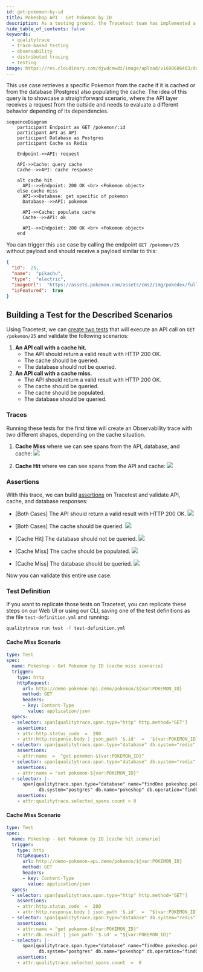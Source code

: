 ```yaml
---
id: get-pokemon-by-id
title: Pokeshop API - Get Pokemon by ID
description: As a testing ground, the Tracetest team has implemented a sample API instrumented with OpenTelemetry around the PokeAPI. This use case retrieves a specific Pokemon from the cache if it is cached or from the database (Postgres) also populating the cache.
hide_table_of_contents: false
keywords:
  - qualitytrace
  - trace-based testing
  - observability
  - distributed tracing
  - testing
image: https://res.cloudinary.com/djwdcmwdz/image/upload/v1698686403/docs/Blog_Thumbnail_14_rsvkmo.jpg
---
```


This use case retrieves a specific Pokemon from the cache if it is cached or from the database (Postgres) also populating the cache. The idea of this query is to showcase a straightforward scenario, where the API layer receives a request from the outside and needs to evaluate a different behavior depending of its dependencies.

```mermaid
sequenceDiagram
    participant Endpoint as GET /pokemon/:id
    participant API as API
    participant Database as Postgres
    participant Cache as Redis
    
    Endpoint->>API: request

    API->>Cache: query cache
    Cache-->>API: cache response

    alt cache hit
      API-->>Endpoint: 200 OK <br> <Pokemon object>
    else cache miss
      API->>Database: get specific of pokemon
      Database-->>API: pokemon

      API->>Cache: populate cache
      Cache-->>API: ok

      API-->>Endpoint: 200 OK <br> <Pokemon object>
    end
```

You can trigger this use case by calling the endpoint `GET /pokemon/25` without payload and should receive a payload similar to this: 
```json
{
  "id":  25,
  "name":  "pikachu",
  "type":  "electric",
  "imageUrl":  "https://assets.pokemon.com/assets/cms2/img/pokedex/full/025.png",
  "isFeatured":  true
}
```

## Building a Test for the Described Scenarios

Using Tracetest, we can [create two tests](/web-ui/creating-tests) that will execute an API call on `GET /pokemon/25` and validate the following scenarios:

1. **An API call with a cache hit.**
   - The API should return a valid result with HTTP 200 OK.
   - The cache should be queried.
   - The database should not be queried.
2. **An API call with a cache miss.**
   - The API should return a valid result with HTTP 200 OK.
   - The cache should be queried.
   - The cache should be populated.
   - The database should be queried.

### Traces

Running these tests for the first time will create an Observability trace with two different shapes, depending on the cache situation.

1. **Cache Miss** where we can see spans from the API, database, and cache:
![](../images/get-pokemon-by-id-trace-cachemiss.png)

2. **Cache Hit** where we can see spans from the API and cache:
![](../images/get-pokemon-by-id-trace-cachehit.png)

### Assertions

With this trace, we can build [assertions](/concepts/assertions) on Tracetest and validate API, cache, and database responses:

- [Both Cases] The API should return a valid result with HTTP 200 OK.
![](../images/get-pokemon-by-id-api-test-spec.png)

- [Both Cases] The cache should be queried.
![](../images/get-pokemon-by-id-redis-query-test-spec.png)

- [Cache Hit] The database should not be queried.
![](../images/get-pokemon-by-id-db-no-query-test-spec.png)

- [Cache Miss] The cache should be populated.
![](../images/get-pokemon-by-id-redis-set-test-spec.png)

- [Cache Miss] The database should be queried.
![](../images/get-pokemon-by-id-db-query-test-spec.png)

Now you can validate this entire use case.

### Test Definition

If you want to replicate those tests on Tracetest, you can replicate these steps on our Web UI or using our CLI, saving one of the test definitions as the file `test-definition.yml` and running:

```sh
qualitytrace run test -f test-definition.yml
```

#### Cache Miss Scenario

```yaml
type: Test
spec:
  name: Pokeshop - Get Pokemon by ID [cache miss scenario]
  trigger:
    type: http
    httpRequest:
      url: http://demo-pokemon-api.demo/pokemon/${var:POKEMON_ID}
      method: GET
      headers:
      - key: Content-Type
        value: application/json
  specs:
  - selector: span[qualitytrace.span.type="http" http.method="GET"]
    assertions:
    - attr:http.status_code  =  200
    - attr:http.response.body | json_path '$.id'  =  '${var:POKEMON_ID}'
  - selector: span[qualitytrace.span.type="database" db.system="redis" db.operation="get"]
    assertions:
    - attr:name  =  "get pokemon-${var:POKEMON_ID}"
  - selector: span[qualitytrace.span.type="database" db.system="redis" db.operation="set"]
    assertions:
    - attr:name = "set pokemon-${var:POKEMON_ID}"
  - selector: |-
      span[qualitytrace.span.type="database" name="findOne pokeshop.pokemon"
            db.system="postgres" db.name="pokeshop" db.operation="findOne" db.sql.table="pokemon"]
    assertions:
    - attr:qualitytrace.selected_spans.count > 0
```

#### Cache Miss Scenario

```yml
type: Test
spec:
  name: Pokeshop - Get Pokemon by ID [cache hit scenario]
  trigger:
    type: http
    httpRequest:
      url: http://demo-pokemon-api.demo/pokemon/${var:POKEMON_ID}
      method: GET
      headers:
      - key: Content-Type
        value: application/json
  specs:
  - selector: span[qualitytrace.span.type="http" http.method="GET"]
    assertions:
    - attr:http.status_code  =  200
    - attr:http.response.body | json_path '$.id'  =  "${var:POKEMON_ID}"
  - selector: span[qualitytrace.span.type="database" db.system="redis" db.operation="get"]
    assertions:
    - attr:name = "get pokemon-${var:POKEMON_ID}"
    - attr:db.result | json_path '$.id' = "${var:POKEMON_ID}"
  - selector: |-
      span[qualitytrace.span.type="database" name="findOne pokeshop.pokemon"
            db.system="postgres" db.name="pokeshop" db.operation="findOne" db.sql.table="pokemon"]
    assertions:
    - attr:qualitytrace.selected_spans.count  =  0
```
